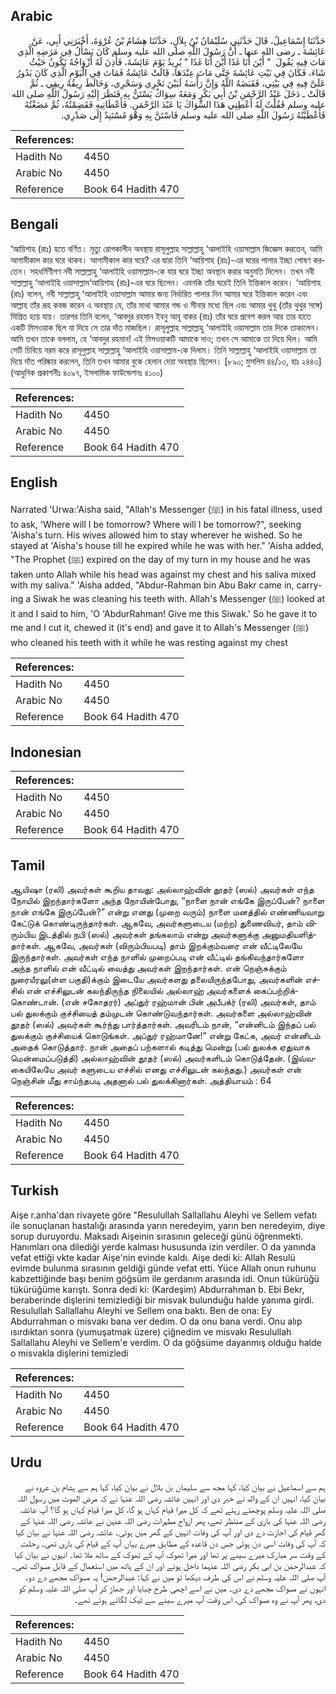 ## Arabic


<div dir="rtl" lang="ar" style={{fontSize:'larger',backgroundColor:'#f8f9fa',padding:20}}>
حَدَّثَنَا إِسْمَاعِيلُ، قَالَ حَدَّثَنِي سُلَيْمَانُ بْنُ بِلاَلٍ، حَدَّثَنَا هِشَامُ بْنُ عُرْوَةَ، أَخْبَرَنِي أَبِي، عَنْ عَائِشَةَ ـ رضى الله عنها ـ أَنَّ رَسُولَ اللَّهِ صلى الله عليه وسلم كَانَ يَسْأَلُ فِي مَرَضِهِ الَّذِي مَاتَ فِيهِ يَقُولَ ‏ "‏ أَيْنَ أَنَا غَدًا أَيْنَ أَنَا غَدًا ‏"‏ يُرِيدُ يَوْمَ عَائِشَةَ، فَأَذِنَ لَهُ أَزْوَاجُهُ يَكُونُ حَيْثُ شَاءَ، فَكَانَ فِي بَيْتِ عَائِشَةَ حَتَّى مَاتَ عِنْدَهَا، قَالَتْ عَائِشَةُ فَمَاتَ فِي الْيَوْمِ الَّذِي كَانَ يَدُورُ عَلَىَّ فِيهِ فِي بَيْتِي، فَقَبَضَهُ اللَّهُ وَإِنَّ رَأْسَهُ لَبَيْنَ نَحْرِي وَسَحْرِي، وَخَالَطَ رِيقُهُ رِيقِي ـ ثُمَّ قَالَتْ ـ دَخَلَ عَبْدُ الرَّحْمَنِ بْنُ أَبِي بَكْرٍ وَمَعَهُ سِوَاكٌ يَسْتَنُّ بِهِ فَنَظَرَ إِلَيْهِ رَسُولُ اللَّهِ صلى الله عليه وسلم فَقُلْتُ لَهُ أَعْطِنِي هَذَا السِّوَاكَ يَا عَبْدَ الرَّحْمَنِ‏.‏ فَأَعْطَانِيهِ فَقَضِمْتُهُ، ثُمَّ مَضَغْتُهُ فَأَعْطَيْتُهُ رَسُولَ اللَّهِ صلى الله عليه وسلم فَاسْتَنَّ بِهِ وَهْوَ مُسْتَنِدٌ إِلَى صَدْرِي‏.‏
</div>
<div style={{backgroundColor:'#f8f9fa',padding:20, marginBottom: 10}}><table> <thead> <tr> <th>References:</th> <th></th> </tr> </thead> <tbody><tr><td>Hadith No</td><td>4450</td></tr><tr><td>Arabic No</td><td>4450</td></tr><tr><td>Reference</td><td>Book 64 Hadith 470</td></tr></tbody></table></div>

## Bengali


<div dir="ltr" lang="bn" style={{fontSize:'larger',backgroundColor:'#f8f9fa',padding:20}}>
‘আয়িশাহ (রাঃ) হতে বর্ণিত। মৃত্যু রোগকালীন অবস্থায় রাসূলুল্লাহ সাল্লাল্লাহু ‘আলাইহি ওয়াসাল্লাম জিজ্ঞেস করতেন, আমি আগামীকাল কার ঘরে থাকব। আগামীকাল কার ঘরে? এর দ্বারা তিনি ‘আয়িশাহ (রাঃ)-এর ঘরের পালার ইচ্ছা পোষণ করতেন। সহধর্মিণীগণ নবী সাল্লাল্লাহু ‘আলাইহি ওয়াসাল্লাম-কে যার ঘরে ইচ্ছা অবস্থান করার অনুমতি দিলেন। তখন নবী সাল্লাল্লাহু ‘আলাইহি ওয়াসাল্লাম‘আয়িশাহ (রাঃ)-এর ঘরে ছিলেন। এমনকি তাঁর ঘরেই তিনি ইন্তিকাল করেন। ‘আয়িশাহ (রাঃ) বলেন, নবী সাল্লাল্লাহু ‘আলাইহি ওয়াসাল্লাম আমার জন্য নির্ধারিত পালার দিন আমার ঘরে ইন্তিকাল করেন এবং আল্লাহ তাঁর রূহ কবজ করেন এ অবস্থায় যে, তাঁর মাথা আমার গন্ড ও সীনার মধ্যে ছিল এবং আমার থুথু (তাঁর থুথুর সঙ্গে) মিশ্রিত হয়ে যায়। তারপর তিনি বলেন, ‘আবদুর রহমান ইবনু আবূ বাকর (রাঃ) তাঁর ঘরে প্রবেশ করল আর তার হাতে একটি মিসওয়াক ছিল যা দিয়ে সে তার দাঁত মাজছিল। রাসূলুল্লাহ সাল্লাল্লাহু ‘আলাইহি ওয়াসাল্লাম তার দিকে তাকালেন। আমি তখন তাকে বললাম, হে ‘আবদুর রহমান! এই মিসওয়াকটি আমাকে দাও; তখন সে আমাকে তা দিয়ে দিল। আমি সেটি চিবিয়ে নরম করে রাসূলুল্লাহ সাল্লাল্লাহু ‘আলাইহি ওয়াসাল্লাম-কে দিলাম। তিনি সাল্লাল্লাহু ‘আলাইহি ওয়াসাল্লাম তা দিয়ে দাঁত পরিষ্কার করলেন, তিনি তখন আমার বুকে হেলান দেয়া অবস্থায় ছিলেন। [৮৯০; মুসলিম ৪৪/১৩, হাঃ ২৪৪৩] (আধুনিক প্রকাশনীঃ ৪০৯৭, ইসলামিক ফাউন্ডেশনঃ ৪১০০)
</div>
<div style={{backgroundColor:'#f8f9fa',padding:20, marginBottom: 10}}><table> <thead> <tr> <th>References:</th> <th></th> </tr> </thead> <tbody><tr><td>Hadith No</td><td>4450</td></tr><tr><td>Arabic No</td><td>4450</td></tr><tr><td>Reference</td><td>Book 64 Hadith 470</td></tr></tbody></table></div>

## English


<div dir="ltr" lang="en" style={{fontSize:'larger',backgroundColor:'#f8f9fa',padding:20}}>
Narrated 'Urwa:'Aisha said, "Allah's Messenger (ﷺ) in his fatal illness, used to ask, 'Where will I be tomorrow? Where will I be tomorrow?", seeking 'Aisha's turn. His wives allowed him to stay wherever he wished. So he stayed at 'Aisha's house till he expired while he was with her." 'Aisha added, "The Prophet (ﷺ) expired on the day of my turn in my house and he was taken unto Allah while his head was against my chest and his saliva mixed with my saliva." 'Aisha added, "Abdur-Rahman bin Abu Bakr came in, carrying a Siwak he was cleaning his teeth with. Allah's Messenger (ﷺ) looked at it and I said to him, 'O 'AbdurRahman! Give me this Siwak.' So he gave it to me and I cut it, chewed it (it's end) and gave it to Allah's Messenger (ﷺ) who cleaned his teeth with it while he was resting against my chest
</div>
<div style={{backgroundColor:'#f8f9fa',padding:20, marginBottom: 10}}><table> <thead> <tr> <th>References:</th> <th></th> </tr> </thead> <tbody><tr><td>Hadith No</td><td>4450</td></tr><tr><td>Arabic No</td><td>4450</td></tr><tr><td>Reference</td><td>Book 64 Hadith 470</td></tr></tbody></table></div>

## Indonesian


<div dir="ltr" lang="id" style={{fontSize:'larger',backgroundColor:'#f8f9fa',padding:20}}>

</div>
<div style={{backgroundColor:'#f8f9fa',padding:20, marginBottom: 10}}><table> <thead> <tr> <th>References:</th> <th></th> </tr> </thead> <tbody><tr><td>Hadith No</td><td>4450</td></tr><tr><td>Arabic No</td><td>4450</td></tr><tr><td>Reference</td><td>Book 64 Hadith 470</td></tr></tbody></table></div>

## Tamil


<div dir="ltr" lang="ta" style={{fontSize:'larger',backgroundColor:'#f8f9fa',padding:20}}>
ஆயிஷா (ரலி) அவர்கள் கூறிய தாவது: அல்லாஹ்வின் தூதர் (ஸல்) அவர்கள் எந்த நோயில் இறந்தார்களோ அந்த நோயின்போது, “நாளை நான் எங்கே இருப்பேன்? நாளை நான் எங்கே இருப்பேன்?” என்று எனது (முறை வரும்) நாளை மனத்தில் எண்ணியவாறு கேட்டுக் கொண்டிருந்தார்கள். ஆகவே, அவர்களுடைய (மற்ற) துணைவியர், தாம் விரும்பிய இடத்தில் நபி (ஸல்) அவர்கள் தங்கலாம் என்று அவர்களுக்கு அனுமதியளித்தார்கள். ஆகவே, அவர்கள் (விரும்பியபடி) தாம் இறக்கும்வரை என் வீட்டிலேயே இருந்தார்கள். அவர்கள் எந்த நாளில் முறைப்படி என் வீட்டில் தங்கிவந்தார்களோ அந்த நாளில் என் வீட்டில் வைத்து அவர்கள் இறந்தார்கள். என் நெஞ்சுக்கும் நுரையீரலு(ள்ள பகுதி)க்கும் இடையே அவர்களது தலையிருந்தபோது, அவர்களின் எச்சில் என் எச்சிலுடன் கலந்திருந்த நிலையில் அல்லாஹ் அவர்களைக் கைப்பற்றிக்கொண்டான். (என் சகோதரர்) அப்துர் ரஹ்மான் பின் அபீபக்ர் (ரலி) அவர்கள், தாம் பல் துலக்கும் குச்சியைத் தம்முடன் கொண்டுவந்தார்கள். அவர்களை அல்லாஹ்வின் தூதர் (ஸல்) அவர்கள் கூர்ந்து பார்த்தார்கள். அவரிடம் நான், “என்னிடம் இந்தப் பல் துலக்கும் குச்சியைக் கொடுங்கள். அப்துர் ரஹ்மானே!” என்று கேட்க, அவர் என்னிடம் அதைக் கொடுத்தார். நான் அதைப் பற்களால் கடித்து மென்று (பல் துலக்க ஏதுவாக மென்மைப்படுத்தி) அல்லாஹ்வின் தூதர் (ஸல்) அவர்களிடம் கொடுத்தேன். (இவ்வகையிலேயே அவர் களுடைய எச்சில் எனது எச்சிலுடன் கலந்தது.) அவர்கள் என் நெஞ்சின் மீது சாய்ந்தபடி அதனால் பல் துலக்கினார்கள். அத்தியாயம் : 64
</div>
<div style={{backgroundColor:'#f8f9fa',padding:20, marginBottom: 10}}><table> <thead> <tr> <th>References:</th> <th></th> </tr> </thead> <tbody><tr><td>Hadith No</td><td>4450</td></tr><tr><td>Arabic No</td><td>4450</td></tr><tr><td>Reference</td><td>Book 64 Hadith 470</td></tr></tbody></table></div>

## Turkish


<div dir="ltr" lang="tr" style={{fontSize:'larger',backgroundColor:'#f8f9fa',padding:20}}>
Aişe r.anha'dan rivayete göre "Resulullah Sallallahu Aleyhi ve Sellem vefatı ile sonuçlanan hastalığı arasında yarın neredeyim, yarın ben neredeyim, diye sorup duruyordu. Maksadı Aişeinin sırasının geleceği günü öğrenmekti. Hanımları ona dilediği yerde kalması hususunda izin verdiler. O da yanında vefat ettiği vkte kadar Aişe'nin evinde kaldı. Aişe dedi ki: Allah Resulü evimde bulunma sırasının geldiği günde vefat etti. Yüce Allah onun ruhunu kabzettiğinde başı benim göğsüm ile gerdanım arasında idi. Onun tükürüğü tükürüğüme karıştı. Sonra dedi ki: (Kardeşim) Abdurrahman b. Ebi Bekr, beraberinde dişlerini temizlediği bir misvak bulunduğu halde yanıma girdi. Resulullah Sallallahu Aleyhi ve Sellem ona baktı. Ben de ona: Ey Abdurrahman o misvakı bana ver dedim. O da onu bana verdi. Onu alıp ısırdıktan sonra (yumuşatmak üzere) çiğnedim ve misvakı Resulullah Sallallahu Aleyhi ve Sellem'e verdim. O da göğsüme dayanmış olduğu halde o misvakla dişlerini temizledi
</div>
<div style={{backgroundColor:'#f8f9fa',padding:20, marginBottom: 10}}><table> <thead> <tr> <th>References:</th> <th></th> </tr> </thead> <tbody><tr><td>Hadith No</td><td>4450</td></tr><tr><td>Arabic No</td><td>4450</td></tr><tr><td>Reference</td><td>Book 64 Hadith 470</td></tr></tbody></table></div>

## Urdu


<div dir="rtl" lang="ur" style={{fontSize:'larger',backgroundColor:'#f8f9fa',padding:20}}>
ہم سے اسماعیل نے بیان کیا، کہا مجھ سے سلیمان بن بلال نے بیان کیا، کہا ہم سے ہشام بن عروہ نے بیان کیا، انہیں ان کے والد نے خبر دی اور انہیں عائشہ رضی اللہ عنہا نے کہ مرض الموت میں رسول اللہ صلی اللہ علیہ وسلم پوچھتے رہتے تھے کہ کل میرا قیام کہاں ہو گا، کل میرا قیام کہاں ہو گا؟ آپ عائشہ رضی اللہ عنہا کی باری کے منتظر تھے، پھر ازواج مطہرات رضی اللہ عنہن نے عائشہ رضی اللہ عنہا کے گھر قیام کی اجازت دے دی اور آپ کی وفات انہیں کے گھر میں ہوئی۔ عائشہ رضی اللہ عنہا نے بیان کیا کہ آپ کی وفات اسی دن ہوئی جس دن قاعدہ کے مطابق میرے یہاں آپ کے قیام کی باری تھی۔ رحلت کے وقت سر مبارک میرے سینے پر تھا اور میرا تھوک آپ کے تھوک کے ساتھ ملا تھا۔ انہوں نے بیان کیا کہ عبدالرحمٰن بن ابی بکر رضی اللہ عنہما داخل ہوئے اور ان کے ہاتھ میں استعمال کے قابل مسواک تھی۔ آپ صلی اللہ علیہ وسلم نے اس کی طرف دیکھا تو میں نے کہا: عبدالرحمٰن! یہ مسواک مجھے دے دو۔ انہوں نے مسواک مجھے دے دی۔ میں نے اسے اچھی طرح چبایا اور جھاڑ کر آپ صلی اللہ علیہ وسلم کو دی، پھر آپ نے وہ مسواک کی، اس وقت آپ میرے سینے سے ٹیک لگائے ہوئے تھے۔
</div>
<div style={{backgroundColor:'#f8f9fa',padding:20, marginBottom: 10}}><table> <thead> <tr> <th>References:</th> <th></th> </tr> </thead> <tbody><tr><td>Hadith No</td><td>4450</td></tr><tr><td>Arabic No</td><td>4450</td></tr><tr><td>Reference</td><td>Book 64 Hadith 470</td></tr></tbody></table></div>